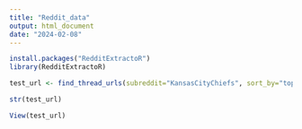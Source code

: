 ```yaml
---
title: "Reddit_data"
output: html_document
date: "2024-02-08"
---
```


```r
install.packages("RedditExtractoR")
library(RedditExtractoR)
```

```r
test_url <- find_thread_urls(subreddit="KansasCityChiefs", sort_by="top")
```

```r
str(test_url)
```
```r
View(test_url)
```

